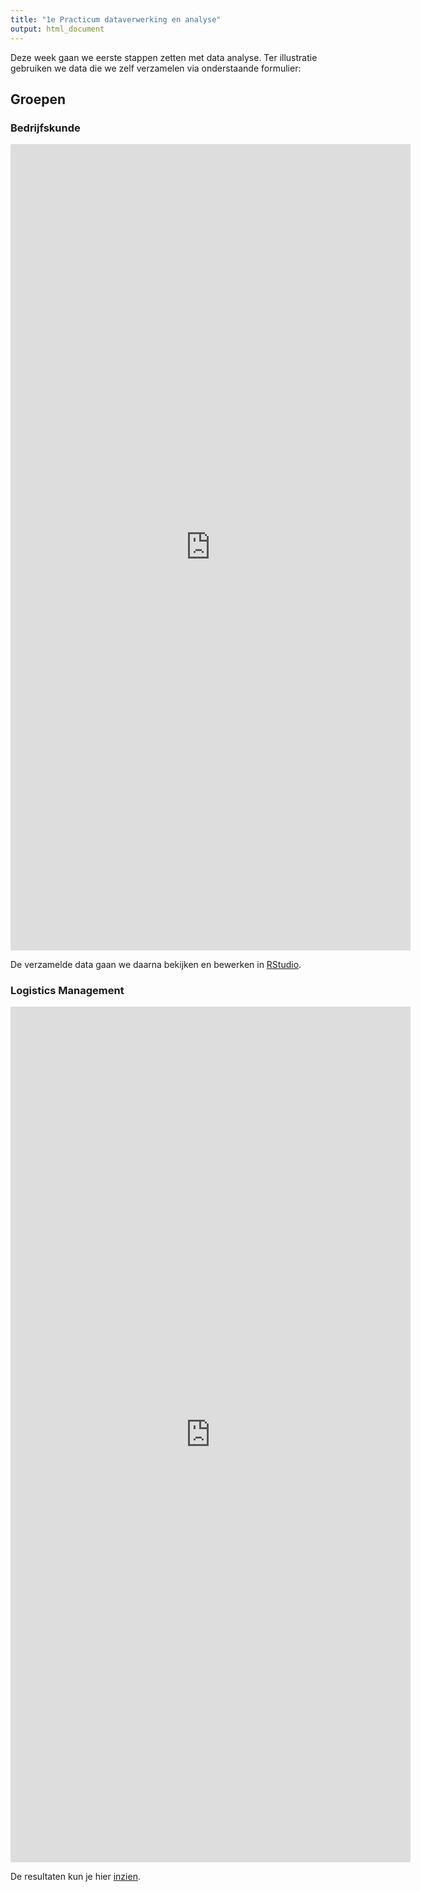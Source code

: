 ```yaml
---
title: "1e Practicum dataverwerking en analyse"
output: html_document
---
```


Deze week gaan we eerste stappen zetten met data analyse. Ter illustratie gebruiken we data die we zelf verzamelen via onderstaande formulier:

## Groepen { .tabset}

### Bedrijfskunde


<iframe src="https://docs.google.com/forms/d/e/1FAIpQLSdukuZO6ocXD2RF-dSoV-4F1fDXBOAqe3avTp0LV4ECbbX5eg/viewform?embedded=true" width="640" height="1290" frameborder="0" marginheight="0" marginwidth="0">Loading...</iframe>

De verzamelde data gaan we daarna bekijken en bewerken in [RStudio](https://rstudio.cloud/spaces/5344/join?access_code=W0HZjf0cguMPVM5LODaL%2FqHEW8mSGFUk%2BEqMH5aH).


### Logistics Management

<iframe src="https://docs.google.com/forms/d/e/1FAIpQLSf4j6kgxjbyO1ZwFNG4se9c_xhWtg0dia608rQQ3SH00CQ1fQ/viewform?embedded=true" width="640" height="1369" frameborder="0" marginheight="0" marginwidth="0">Loading...</iframe>

De resultaten kun je hier <a href="https://docs.google.com/spreadsheets/d/1W5Ex4ArMl5Jqn2Qxv1XwaB7u18zSoHIFaHUeVsIya0E/edit?usp=sharing" target="_blank">inzien</a>.